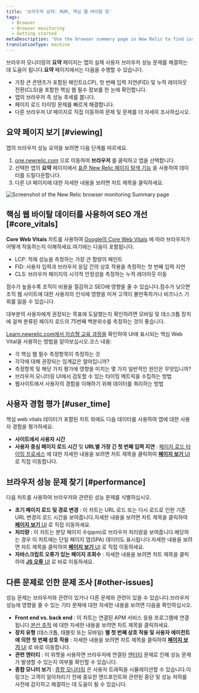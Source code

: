 ```yaml
---
title: '브라우저 요약: RUM, 핵심 웹 바이탈 등'
tags:
  - Browser
  - Browser monitoring
  - Getting started
metaDescription: 'Use the browser summary page in New Relic to find issues with your app''s browser-side performance, including core web vitals, page load timing, and more.'
translationType: machine
---
```



브라우저 모니터링의 **요약** 페이지는 앱의 실제 사용자 브라우저 성능 문제를 해결하는 데 도움이 됩니다.**요약** 페이지에서는 다음을 수행할 수 있습니다.

* 가장 큰 콘텐츠가 포함된 페인트(LCP), 첫 번째 입력 지연(FID) 및 누적 레이아웃 전환(CLS)을 포함한 핵심 웹 필수 정보를 한 눈에 확인합니다.
* 앱의 브라우저 측 성능 추세를 봅니다.
* 페이지 로드 타이밍 문제를 빠르게 해결합니다.
* 다른 브라우저 UI 페이지로 직접 이동하여 문제 및 문제를 더 자세히 조사하십시오.

## 요약 페이지 보기 [#viewing]

앱의 브라우저 성능 요약을 보려면 다음 단계를 따르세요.

1. [one.newrelic.com](https://one.newrelic.com) 으로 이동하여 **브라우저** 를 클릭하고 앱을 선택합니다.
2. 선택한 앱의 **요약** 페이지에서 [표준 New Relic 페이지 탐색 기능](/docs/new-relic-solutions/new-relic-one/ui-data/basic-ui-features/) 을 사용하여 데이터를 드릴다운합니다.
3. 다른 UI 페이지에 대한 자세한 내용을 보려면 차트 제목을 클릭하세요.

<img
  title="Browser monitoring summary"
  alt="Screenshot of the New Relic browser monitoring Summary page"
  src={browserSummaryPage}
/>

## 핵심 웹 바이탈 데이터를 사용하여 SEO 개선 [#core_vitals]

**Core Web Vitals** 차트를 사용하여 [Google의 Core Web Vitals](/docs/browser/new-relic-browser/page-load-timing-resources/pageviewtiming-async-or-dynamic-page-details) 에 따라 브라우저가 어떻게 작동하는지 이해하세요.여기에는 다음이 포함됩니다.

* LCP: 적재 성능을 측정하는 가장 큰 함량의 페인트
* FID: 사용자 입력과 브라우저 응답 간의 상호 작용을 측정하는 첫 번째 입력 지연
* CLS: 브라우저 페이지의 시각적 안정성을 측정하는 누적 레이아웃 이동

점수가 높을수록 조직이 비용을 절감하고 SEO에 영향을 줄 수 있습니다.점수가 낮으면 조직 웹 사이트에 대한 사용자의 인식에 영향을 미쳐 고객이 불만족하거나 비즈니스 기회를 잃을 수 있습니다.

<Callout variant="tip">
  대부분의 사용자에게 권장되는 목표에 도달했는지 확인하려면 모바일 및 데스크톱 장치에 걸쳐 분류된 페이지 로드의 75번째 백분위수를 측정하는 것이 좋습니다.
</Callout>

[Learn.newrelic.com에서 자습형 교육 과정을](https://learn.newrelic.com/self-paced-core-web-vitals) 확인하여 UI에 표시되는 핵심 Web Vital을 사용하는 방법을 알아보십시오.코스 내용:

* 각 핵심 웹 필수 측정항목이 측정하는 것
* 각각에 대해 권장되는 임계값은 얼마입니까?
* 측정항목 및 해당 가치 평가에 영향을 미치는 몇 가지 일반적인 원인은 무엇입니까?
* 브라우저 모니터링 UI에서 검토할 수 있는 타이밍 메트릭을 수집하는 방법
* 웹사이트에서 사용자의 경험을 이해하기 위해 데이터를 쿼리하는 방법

## 사용자 경험 평가 [#user_time]

핵심 web vitals 데이터가 포함된 차트 외에도 다음 데이터를 사용하여 앱에 대한 사용자 경험을 평가하세요.

* **사이트에서 사용자 시간**
* **사용자 중심 페이지 로드 시간** 및 **URL별 가장 긴 첫 번째 입력 지연** : [페이지 로드 타이밍 프로세스](/docs/browser/new-relic-browser/page-load-timing-resources/page-load-timing-process) 에 대한 자세한 내용을 보려면 차트 제목을 클릭하여 [**페이지 보기** UI](/docs/browser/new-relic-browser/additional-standard-features/page-views-examine-page-performance) 로 직접 이동합니다.

## 브라우저 성능 문제 찾기 [#performance]

다음 차트를 사용하여 브라우저와 관련된 성능 문제를 식별하십시오.

* **초기 페이지 로드 및 경로 변경** : 이 차트는 URL 로드 또는 다시 로드로 인한 기존 URL 변경의 로드 시간을 보여줍니다.자세한 내용을 보려면 차트 제목을 클릭하여 [**페이지 보기** UI](/docs/browser/new-relic-browser/additional-standard-features/page-views-examine-page-performance) 로 직접 이동하세요.
* **처리량** : 이 차트는 분당 페이지 수(ppm)로 브라우저 처리량을 보여줍니다.해당하는 경우 이 차트에는 단일 페이지 앱(SPA) 데이터도 표시됩니다.자세한 내용을 보려면 차트 제목을 클릭하여 [**페이지 보기** UI](/docs/browser/new-relic-browser/additional-standard-features/page-views-examine-page-performance) 로 직접 이동하세요.
* **자바스크립트 오류가 있는 페이지 조회수** : 자세한 내용을 보려면 차트 제목을 클릭하여 [**JS 오류** UI](/docs/browser/new-relic-browser/browser-pro-features/javascript-errors-page-detect-analyze-errors) 로 바로 이동하세요.

## 다른 문제로 인한 문제 조사 [#other-issues]

성능 문제는 브라우저와 관련이 있거나 다른 문제와 관련이 있을 수 있습니다.브라우저 성능에 영향을 줄 수 있는 기타 문제에 대한 자세한 내용을 보려면 다음을 확인하십시오.

* **Front end vs. back end** : 이 차트는 연결된 APM 서비스 응용 프로그램에 연결됩니다.[분산 추적](/docs/browser/new-relic-browser/browser-pro-features/browser-data-distributed-tracing/) 에 대한 자세한 내용을 보려면 차트 제목을 클릭하세요.
* **장치 유형** (데스크톱, 태블릿 또는 모바일) **별 첫 번째 상호 작용 및 사용자 에이전트에 의한 첫 번째 상호 작용** : 자세한 내용을 보려면 차트 제목을 클릭하여 [**페이지 보기** UI](/docs/browser/new-relic-browser/additional-standard-features/page-views-examine-page-performance) 로 바로 이동합니다.
* **관련 엔터티** : 이 위젯을 사용하면 브라우저에 연결된 [엔터티](/docs/new-relic-solutions/new-relic-one/core-concepts/what-entity-new-relic/) 문제로 인해 성능 문제가 발생할 수 있는지 여부를 확인할 수 있습니다.
* **종합 모니터 보기** : [종합 모니터링](/docs/synthetics/synthetic-monitoring/getting-started/get-started-synthetic-monitoring/) 은 사용자 트래픽을 시뮬레이션할 수 있습니다.이 링크는 고객이 알아차리기 전에 중요한 엔드포인트와 관련된 중단 및 성능 저하를 사전에 감지하고 해결하는 데 도움이 될 수 있습니다.